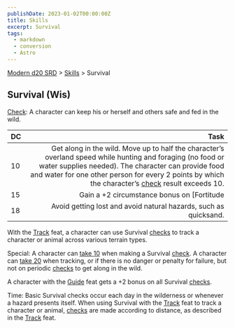 ```yaml
---
publishDate: 2023-01-02T00:00:00Z
title: Skills
excerpt: Survival
tags:
  - markdown
  - conversion
  - Astro
---
```


[Modern d20 SRD](/#modernD20) > [Skills](modern-d20-srd-skills-index) > Survival

## Survival (Wis)

[Check](modern-d20-srd-skills-skill-basics-php#skill-check-index): A character can keep his or herself and others safe and fed in the wild.

| DC                                                                                                                                                                                                                                                                                                                                                                    |                                                                                                                                                                                                                                                                                                                              Task |
| :-------------------------------------------------------------------------------------------------------------------------------------------------------------------------------------------------------------------------------------------------------------------------------------------------------------------------------------------------------------------- | --------------------------------------------------------------------------------------------------------------------------------------------------------------------------------------------------------------------------------------------------------------------------------------------------------------------------------: |
| 10                                                                                                                                                                                                                                                                                                                                                                    | Get along in the wild. Move up to half the character’s overland speed while hunting and foraging (no food or water supplies needed). The character can provide food and water for one other person for every 2 points by which the character’s [check](modern-d20-srd-skills-skill-basics-php#skill-check-index) result exceeds 10. |
| 15                                                                                                                                                                                                                                                                                                                                                                    |                                                                                                                                                                                                                                                                                        Gain a +2 circumstance bonus on [Fortitude | | saves](modern-d20-srd-basics-saving-throws) against severe weather while moving up to half the character’s overland speed, or gain a +4 circumstance bonus if stationary. The character may grant the same bonus to one other character for every 1 point by which the character’s [check](modern-d20-srd-skills-skill-basics-php#skill-check-index) result exceeds 15. |
| 18                                                                                                                                                                                                                                                                                                                                                                    |                                                                                                                                                                                                                                                                  Avoid getting lost and avoid natural hazards, such as quicksand. |

With the [Track](modern-d20-srd-feats-track) feat, a character can use Survival [checks](modern-d20-srd-skills-skill-basics-php#skill-check-index) to track a character or animal across various terrain types.

Special: A character can [take 10](modern-d20-srd-skills-skill-basics-php#take10-index) when making a Survival [check](modern-d20-srd-skills-skill-basics-php#skill-check-index). A character can [take 20](modern-d20-srd-skills-skill-basics-php#take20-index) when tracking, or if there is no danger or penalty for failure, but not on periodic [checks](modern-d20-srd-skills-skill-basics-php#skill-check-index) to get along in the wild.

A character with the [Guide](modern-d20-srd-feats-guide) feat gets a +2 bonus on all Survival [checks](modern-d20-srd-skills-skill-basics-php#skill-check-index).

Time: Basic Survival checks occur each day in the wilderness or whenever a hazard presents itself. When using Survival with the [Track](modern-d20-srd-feats-track) feat to track a character or animal, [checks](modern-d20-srd-skills-skill-basics-php#skill-check-index) are made according to distance, as described in the [Track](modern-d20-srd-feats-track) feat.
